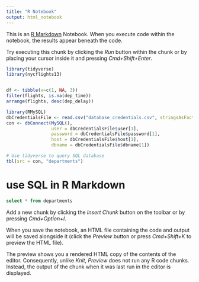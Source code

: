 ```yaml
---
title: "R Notebook"
output: html_notebook
---
```


This is an [R Markdown](http://rmarkdown.rstudio.com) Notebook. When you execute code within the notebook, the results appear beneath the code. 

Try executing this chunk by clicking the *Run* button within the chunk or by placing your cursor inside it and pressing *Cmd+Shift+Enter*. 

```r
library(tidyverse)
library(nycflights13)


df <- tibble(x=c(1, NA, 3))
filter(flights, is.na(dep_time))
arrange(flights, desc(dep_delay))

library(RMySQL)
dbCredentialsFile <- read.csv("database_credentials.csv", stringsAsFactors = FALSE, header = TRUE)
con <- dbConnect(MySQL(),
                 user = dbCredentialsFile$user[1],
                 password = dbCredentialsFile$password[1],
                 host = dbCredentialsFile$host[1],
                 dbname = dbCredentialsFile$dbname[1])

# Use tidyverse to query SQL database
tbl(src = con, "departments")
```
# use SQL in R Markdown
```sql

select * from departments
```
Add a new chunk by clicking the *Insert Chunk* button on the toolbar or by pressing *Cmd+Option+I*.

When you save the notebook, an HTML file containing the code and output will be saved alongside it (click the *Preview* button or press *Cmd+Shift+K* to preview the HTML file). 

The preview shows you a rendered HTML copy of the contents of the editor. Consequently, unlike *Knit*, *Preview* does not run any R code chunks. Instead, the output of the chunk when it was last run in the editor is displayed.

